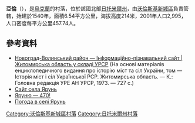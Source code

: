 {{coord|50|32|36|N|27|27|58|E|scale:30000|display=title}}

'''亞倫'''（{{lang-uk|Ярунь}}），是[[烏克蘭|烏克蘭]]的村落，位於該國北部[[日托米爾州|日托米爾州]]，由[[沃倫斯基新城區|沃倫斯基新城區]]負責管轄，始建於1540年，面積6.54平方公里，海拔高度214米，2001年人口2,995，人口密度每平方公里457.74人。

==參考資料==
* [http://imsu-zhytomyr.com/mista-i-sela-zhytomyrskoi-oblasti/novograd-volinskij-rajon/jagn-.html Новоград-Волинський район — Інформаційно-пізнавальний сайт | Житомирська область у складі УРСР] {{Wayback|url=http://imsu-zhytomyr.com/mista-i-sela-zhytomyrskoi-oblasti/novograd-volinskij-rajon/jagn-.html |date=20200702074512 }} (На основі матеріалів енциклопедичного видання про історію міст та сіл України, том — Історія міст і сіл Української РСР. Житомирська область. — К.: Головна редакція УРЕ АН УРСР, 1973. — 727 с.)
* [http://yarun2011.ucoz.ua/ Сайт села Ярунь] {{Wayback|url=http://yarun2011.ucoz.ua/ |date=20190103162327 }}
* [http://www.zvyagel.com.ua/?p=3845 Яруню — 470!] {{Wayback|url=http://www.zvyagel.com.ua/?p=3845 |date=20180930070325 }}
* [http://weather.in.ua/ua/zhitomirskaja/29668 Погода в селі Ярунь] {{Wayback|url=http://weather.in.ua/ua/zhitomirskaja/29668 |date=20111219163051 }}

{{DEFAULTSORT:Ярунь}}
[[Category:沃倫斯基新城區村落|Category:沃倫斯基新城區村落]]
[[Category:日托米爾州村落|Category:日托米爾州村落]]


{{Zhytomyr-geo-stub}}